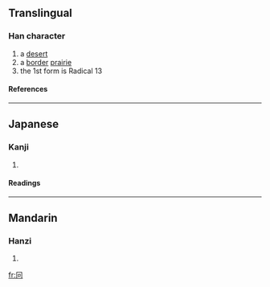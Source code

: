 ==Translingual==
===Han character===
{{Han char|rad=冂|as=03|sn=5|four=|canj=月口 (BR)}}
# a [[desert]]
# a [[border]] [[prairie]]
# the 1st form is Radical 13
====References====
{{Han ref|kx=0129.020|dkj=01517|hdz=10099.070|uh=518B|ud=20875}}
----
==Japanese==
===Kanji===
{{ja-kanji|grade=|rs=冂03}}
# {{defn|Japanese}}
====Readings====
{{ja-readings|on=[[けい]] (kei), [[きょう]] (kyō)|kun=[[えながまえ]] (enagamae), [[どうがまえ]] (dougamae), [[けいがまえ]] (keigamae)}}
----
==Mandarin==
===Hanzi===
{{cmn-hanzi|pin=[[jiōng]] ([[jiong1]])|wg=[[chiung]]<sup>1</sup>}}
# {{defn|Mandarin}}

[[fr:冋]]